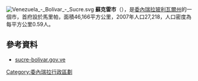 [[Image:Venezuela_-_Bolívar_-_Sucre.svg|right]]
'''蘇克雷市'''（{{lang-es|Municipio Sucre}}），是[[委內瑞拉|委內瑞拉]][[玻利瓦爾州|玻利瓦爾州]]的一個市，首府設於馬里帕，面積46,166平方公里，2007年人口27,218，人口密度為每平方公里0.59人。

==參考資料==
*[http://sucre-bolivar.gov.ve/ sucre-bolivar.gov.ve]{{dead link|date=2018年1月 |bot=InternetArchiveBot |fix-attempted=yes }} {{es icon}}

{{Venezuela-geo-stub}}
[[Category:委內瑞拉行政區劃|Category:委內瑞拉行政區劃]]